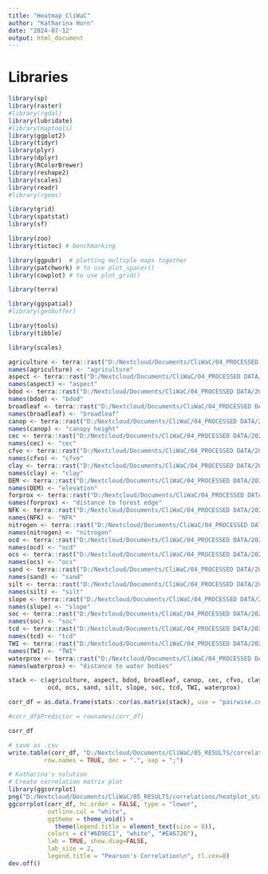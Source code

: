 ```yaml
---
title: "Heatmap_CliWaC"
author: "Katharina Horn"
date: "2024-07-12"
output: html_document
---
```


# Libraries 

```r

library(sp)
library(raster)
#library(rgdal)
library(lubridate)
#library(maptools)
library(ggplot2)
library(tidyr)
library(plyr)
library(dplyr)
library(RColorBrewer)
library(reshape2)
library(scales)
library(readr)
#library(rgeos)

library(grid)
library(spatstat)
library(sf)

library(zoo)
library(tictoc) # benchmarking

library(ggpubr)  # plotting multiple maps together
library(patchwork) # to use plot_spacer()
library(cowplot) # to use plot_grid()

library(terra)

library(ggspatial)
#library(geobuffer)

library(tools)
library(tibble)

library(scales)

```

```r

agriculture <- terra::rast("D:/Nextcloud/Documents/CliWaC/04_PROCESSED DATA/20230926_data_proj/Static_data_proj/agprox_proj.tif")
names(agriculture) <- "agriculture"
aspect <- terra::rast("D:/Nextcloud/Documents/CliWaC/04_PROCESSED DATA/20230926_data_proj/Static_data_proj/aspect_proj.tif")
names(aspect) <- "aspect"
bdod <- terra::rast("D:/Nextcloud/Documents/CliWaC/04_PROCESSED DATA/20230926_data_proj/Static_data_proj/bdod_proj.tif")
names(bdod) <- "bdod"
broadleaf <- terra::rast("D:/Nextcloud/Documents/CliWaC/04_PROCESSED DATA/20230926_data_proj/Static_data_proj/broadleaf_proj.tif")
names(broadleaf) <- "broadleaf"
canop <- terra::rast("D:/Nextcloud/Documents/CliWaC/04_PROCESSED DATA/20230926_data_proj/Static_data_proj/canop_proj.tif")
names(canop) <- "canopy height"
cec <- terra::rast("D:/Nextcloud/Documents/CliWaC/04_PROCESSED DATA/20230926_data_proj/Static_data_proj/cec_proj.tif")
names(cec) <- "cec"
cfvo <- terra::rast("D:/Nextcloud/Documents/CliWaC/04_PROCESSED DATA/20230926_data_proj/Static_data_proj/cfvo_proj.tif")
names(cfvo) <- "cfvo"
clay <- terra::rast("D:/Nextcloud/Documents/CliWaC/04_PROCESSED DATA/20230926_data_proj/Static_data_proj/clay_proj.tif")
names(clay) <- "clay"
DEM <- terra::rast("D:/Nextcloud/Documents/CliWaC/04_PROCESSED DATA/20230926_data_proj/Static_data_proj/DEM_proj.tif")
names(DEM) <- "elevation"
forprox <- terra::rast("D:/Nextcloud/Documents/CliWaC/04_PROCESSED DATA/20230926_data_proj/Static_data_proj/forprox_proj.tif")
names(forprox) <- "distance to forest edge"
NFK <- terra::rast("D:/Nextcloud/Documents/CliWaC/04_PROCESSED DATA/20230926_data_proj/Static_data_proj/NFK_proj.tif")
names(NFK) <- "NFK"
nitrogen <- terra::rast("D:/Nextcloud/Documents/CliWaC/04_PROCESSED DATA/20230926_data_proj/Static_data_proj/nitrogen_proj.tif")
names(nitrogen) <- "nitrogen"
ocd <- terra::rast("D:/Nextcloud/Documents/CliWaC/04_PROCESSED DATA/20230926_data_proj/Static_data_proj/ocd_proj.tif")
names(ocd) <- "ocd"
ocs <- terra::rast("D:/Nextcloud/Documents/CliWaC/04_PROCESSED DATA/20230926_data_proj/Static_data_proj/ocs_proj.tif")
names(ocs) <- "ocs"
sand <- terra::rast("D:/Nextcloud/Documents/CliWaC/04_PROCESSED DATA/20230926_data_proj/Static_data_proj/sand_proj.tif")
names(sand) <- "sand"
silt <- terra::rast("D:/Nextcloud/Documents/CliWaC/04_PROCESSED DATA/20230926_data_proj/Static_data_proj/silt_proj.tif")
names(silt) <- "silt"
slope <- terra::rast("D:/Nextcloud/Documents/CliWaC/04_PROCESSED DATA/20230926_data_proj/Static_data_proj/slope_proj.tif")
names(slope) <- "slope"
soc <- terra::rast("D:/Nextcloud/Documents/CliWaC/04_PROCESSED DATA/20230926_data_proj/Static_data_proj/soc_proj.tif")
names(soc) <- "soc"
tcd <- terra::rast("D:/Nextcloud/Documents/CliWaC/04_PROCESSED DATA/20230926_data_proj/Static_data_proj/tcd_proj.tif")
names(tcd) <- "tcd"
TWI <- terra::rast("D:/Nextcloud/Documents/CliWaC/04_PROCESSED DATA/20230926_data_proj/Static_data_proj/TWI_proj.tif")
names(TWI) <- "TWI"
waterprox <- terra::rast("D:/Nextcloud/Documents/CliWaC/04_PROCESSED DATA/20230926_data_proj/Static_data_proj/waterprox_proj.tif")
names(waterprox) <- "distance to water bodies"

```

```r
stack <- c(agriculture, aspect, bdod, broadleaf, canop, cec, cfvo, clay, DEM, forprox, NFK, nitrogen,
           ocd, ocs, sand, silt, slope, soc, tcd, TWI, waterprox)

corr_df = as.data.frame(stats::cor(as.matrix(stack), use = "pairwise.complete.obs", method = "pearson"))

#corr_df$Predictor = rownames(corr_df)

corr_df

# save as .csv
write.table(corr_df, "D:/Nextcloud/Documents/CliWaC/05_RESULTS/correlations/stat_pred_correlations.csv", col.names = NA,
          row.names = TRUE, dec = ".", sep = ";")

```


```r

# Katharina's solution
# Create correlation matrix plot
library(ggcorrplot)
png("D:/Nextcloud/Documents/CliWaC/05_RESULTS/correlations/heatplot_static_corr.png", height = 12, width = 16, units = "cm", res = 300)
ggcorrplot(corr_df, hc.order = FALSE, type = "lower",
           outline.col = "white",
           ggtheme = theme_void() +
             theme(legend.title = element_text(size = 8)), 
           colors = c("#6D9EC1", "white", "#E46726"),
           lab = TRUE, show.diag=FALSE,
           lab_size = 2, 
           legend.title = "Pearson's Correlation\n", tl.cex=8)
dev.off()


```

